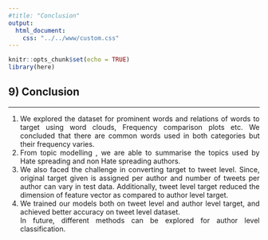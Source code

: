 ```yaml
---
#title: "Conclusion"
output: 
  html_document:
    css: "../../www/custom.css"
---
```



```r
knitr::opts_chunk$set(echo = TRUE)
library(here)
```

<style>
body {
text-align: justify}
</style>

<div class="bodyRmdContent">
## 9) Conclusion
***
<p style="text-align: justify;">
1. We explored the dataset for prominent words and relations of words to target using word clouds, Frequency comparison plots etc. We concluded that there are common words used in both categories but their frequency varies.<br> 
2. From topic modelling , we are able to summarise the topics used by Hate spreading and non Hate spreading authors.<br>
3. We also faced the challenge in converting target to tweet level. Since, original target given is assigned per author and number of tweets per author can vary in test data. Additionally, tweet level target reduced the dimension of feature vector as compared to author level target.<br>
4. We trained our models both on tweet level and author level target, and achieved better accuracy on tweet level dataset.<br>
In future, different methods can be explored for author level classification.
</p>

</div>

